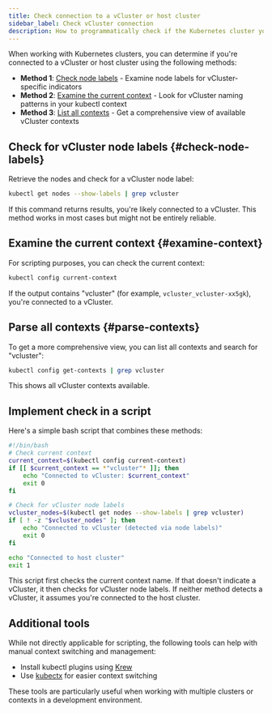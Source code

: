 ```yaml
---
title: Check connection to a vCluster or host cluster
sidebar_label: Check vCluster connection 
description: How to programmatically check if the Kubernetes cluster you are connected to is vCluster.
---
```


When working with Kubernetes clusters, you can determine if you're connected to a vCluster or host cluster using the following methods:

- **Method 1**: [Check node labels](#check-node-labels) - Examine node labels for vCluster-specific indicators
- **Method 2**: [Examine the current context](#examine-context) - Look for vCluster naming patterns in your kubectl context
- **Method 3**: [List all contexts](#parse-contexts) - Get a comprehensive view of available vCluster contexts

## Check for vCluster node labels {#check-node-labels}

Retrieve the nodes and check for a vCluster node label:

```bash
kubectl get nodes --show-labels | grep vcluster
```

If this command returns results, you're likely connected to a vCluster. This method works in most cases but might not be entirely reliable.

## Examine the current context {#examine-context}

For scripting purposes, you can check the current context:

```bash
kubectl config current-context
```

If the output contains "vcluster" (for example, `vcluster_vcluster-xx5gk`), you're connected to a vCluster.

## Parse all contexts {#parse-contexts}

To get a more comprehensive view, you can list all contexts and search for "vcluster":

```bash
kubectl config get-contexts | grep vcluster
```

This shows all vCluster contexts available.

## Implement check in a script

Here's a simple bash script that combines these methods:

```bash
#!/bin/bash
# Check current context
current_context=$(kubectl config current-context)
if [[ $current_context == *"vcluster"* ]]; then
    echo "Connected to vCluster: $current_context"
    exit 0
fi

# Check for vCluster node labels
vcluster_nodes=$(kubectl get nodes --show-labels | grep vcluster)
if [ ! -z "$vcluster_nodes" ]; then
    echo "Connected to vCluster (detected via node labels)"
    exit 0
fi

echo "Connected to host cluster"
exit 1
```

This script first checks the current context name. If that doesn't indicate a vCluster, it then checks for vCluster node labels. If neither method detects a vCluster, it assumes you're connected to the host cluster.

## Additional tools

While not directly applicable for scripting, the following tools can help with manual context switching and management:

- Install kubectl plugins using [Krew](https://krew.sigs.k8s.io/)
- Use [kubectx](https://github.com/ahmetb/kubectx) for easier context switching

These tools are particularly useful when working with multiple clusters or contexts in a development environment.